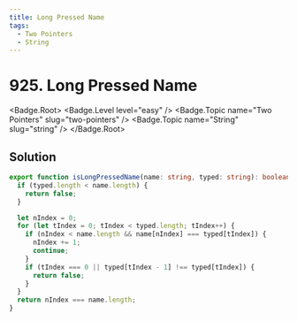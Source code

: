```yaml
---
title: Long Pressed Name
tags:
  - Two Pointers
  - String
---
```


# 925. Long Pressed Name

<Badge.Root>
  <Badge.Level level="easy" />
  <Badge.Topic name="Two Pointers" slug="two-pointers" />
  <Badge.Topic name="String" slug="string" />
</Badge.Root>

## Solution

```typescript filename="solution.ts" copy
export function isLongPressedName(name: string, typed: string): boolean {
  if (typed.length < name.length) {
    return false;
  }

  let nIndex = 0;
  for (let tIndex = 0; tIndex < typed.length; tIndex++) {
    if (nIndex < name.length && name[nIndex] === typed[tIndex]) {
      nIndex += 1;
      continue;
    }
    if (tIndex === 0 || typed[tIndex - 1] !== typed[tIndex]) {
      return false;
    }
  }
  return nIndex === name.length;
}
```

<ProblemLink
  codingSite="leetcode"
  href="https://leetcode.com/problems/long-pressed-name"
  title="Long Pressed Name"
/>
